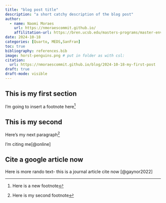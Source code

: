 ```yaml
---
title: "blog post title"
description: "a short catchy description of the blog post"
author:
  - name: Naomi Moraes
    url: https://nmoraescommit.github.io/
    affilitation-url: https://bren.ucsb.edu/masters-programs/master-environmental-data-science
date: 2024-10-18
categories: [Quarto, MEDS,SanFran]
toc: true
bibliography: references.bib 
image: horst-penguins.png # put in folder as with csl:
citation:
  url: https://nmoraescommit.github.io/blog/2024-10-18-my-first-post
draft: true
draft-mode: visible
---
```


## This is my first section

I'm going to insert a footnote here[^1]

[^1]: Here is a new footnote

## This is my second

Here's my next paragraph[^2]

[^2]: Here is my second footnote

I'm citing me[@online]

## Cite a google article now

Here is more rando text- this is a journal article cite now [@gaynor2022]
